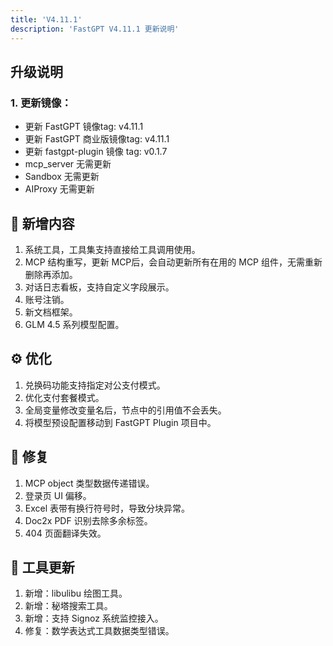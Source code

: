 ```yaml
---
title: 'V4.11.1'
description: 'FastGPT V4.11.1 更新说明'
---
```


## 升级说明

### 1. 更新镜像：

- 更新 FastGPT 镜像tag: v4.11.1
- 更新 FastGPT 商业版镜像tag: v4.11.1
- 更新 fastgpt-plugin 镜像 tag: v0.1.7
- mcp_server 无需更新
- Sandbox 无需更新
- AIProxy 无需更新

## 🚀 新增内容

1. 系统工具，工具集支持直接给工具调用使用。
2. MCP 结构重写，更新 MCP后，会自动更新所有在用的 MCP 组件，无需重新删除再添加。
3. 对话日志看板，支持自定义字段展示。
4. 账号注销。
5. 新文档框架。
6. GLM 4.5 系列模型配置。

## ⚙️ 优化

1. 兑换码功能支持指定对公支付模式。
2. 优化支付套餐模式。
3. 全局变量修改变量名后，节点中的引用值不会丢失。
4. 将模型预设配置移动到 FastGPT Plugin 项目中。

## 🐛 修复

1. MCP object 类型数据传递错误。
2. 登录页 UI 偏移。
3. Excel 表带有换行符号时，导致分块异常。
4. Doc2x PDF 识别去除多余标签。
5. 404 页面翻译失效。

## 🔨 工具更新

1. 新增：libulibu 绘图工具。
2. 新增：秘塔搜索工具。
3. 新增：支持 Signoz 系统监控接入。
4. 修复：数学表达式工具数据类型错误。
